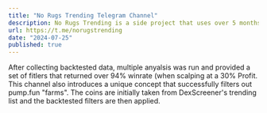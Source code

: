 ```yaml
---
title: "No Rugs Trending Telegram Channel"
description: No Rugs Trending is a side project that uses over 5 months of my own backtested data to filter out crypto memecoins with the highest potential and -from marketing efforts- has over 1,000 subscribers
url: https://t.me/norugstrending
date: "2024-07-25"
published: true  
---
```


After collecting backtested data, multiple anyalsis was run and provided a set of fitlers that returned over 94% winrate (when scalping at a 30% Profit. This channel also introduces a unique concept that successfully filters out pump.fun "farms". The coins are initially taken from DexScreener's trending list and the backtested filters are then applied. 
